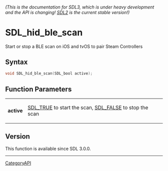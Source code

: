 ====== (This is the documentation for SDL3, which is under heavy development and the API is changing! [https://wiki.libsdl.org/ SDL2] is the current stable version!) ======
= SDL_hid_ble_scan =

Start or stop a BLE scan on iOS and tvOS to pair Steam Controllers 

== Syntax ==

<syntaxhighlight lang='c'>
void SDL_hid_ble_scan(SDL_bool active);
</syntaxhighlight>

== Function Parameters ==

{|
|'''active'''
|[[SDL_TRUE]] to start the scan, [[SDL_FALSE]] to stop the scan
|}

== Version ==

This function is available since SDL 3.0.0.

----
[[CategoryAPI]]


